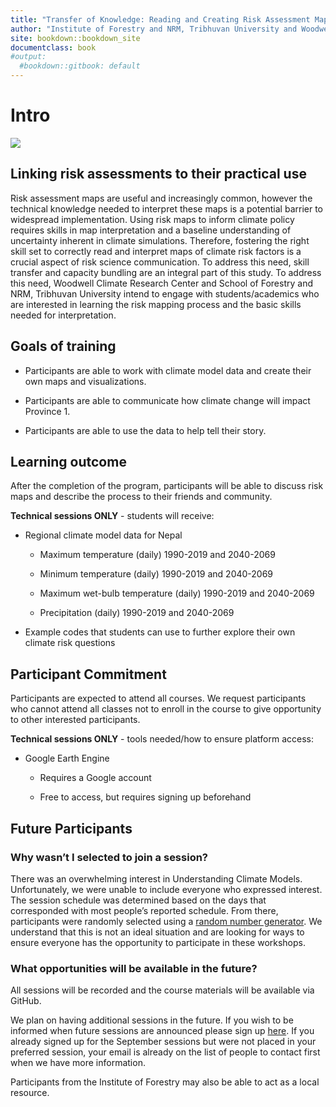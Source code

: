 ```yaml
---
title: "Transfer of Knowledge: Reading and Creating Risk Assessment Maps"
author: "Institute of Forestry and NRM, Tribhuvan University and Woodwell Climate Research Center"
site: bookdown::bookdown_site
documentclass: book
#output:
  #bookdown::gitbook: default
---
```

# Intro 

![](TU_and_Woodwell.jpg)

## Linking risk assessments to their practical use {-}
Risk assessment maps are useful and increasingly common, however the technical knowledge needed to interpret these maps is a potential barrier to widespread implementation. Using risk maps to inform climate policy requires skills in map interpretation and a baseline understanding of uncertainty inherent in climate simulations. Therefore, fostering the right skill set to correctly read and interpret maps of climate risk factors is a crucial aspect of risk science communication. To address this need, skill transfer and capacity bundling are an integral part of this study. To address this need, Woodwell Climate Research Center and School of Forestry and NRM, Tribhuvan University intend to engage with students/academics who are interested in learning the risk mapping process and the basic skills needed for interpretation.

## Goals of training {-}

-	Participants are able to work with climate model data and create their own maps and visualizations.

-	Participants are able to communicate how climate change will impact Province 1. 

-	Participants are able to use the data to help tell their story.

## Learning outcome {-}

After the completion of the program, participants will be able to discuss risk maps and describe the process to their friends and community.

**Technical sessions ONLY** - students will receive:

* Regional climate model data for Nepal

  +	Maximum temperature (daily) 1990-2019 and 2040-2069

  +	Minimum temperature (daily) 1990-2019 and 2040-2069

  +	Maximum wet-bulb temperature (daily) 1990-2019 and 2040-2069

  +	Precipitation (daily) 1990-2019 and 2040-2069

* Example codes that students can use to further explore their own climate risk questions

## Participant Commitment {-}

Participants are expected to attend all courses. We request participants who cannot attend all classes not to enroll in the course to give opportunity to other interested participants.

**Technical sessions ONLY** - tools needed/how to ensure platform access:

* Google Earth Engine

  +	Requires a Google account

  +	Free to access, but requires signing up beforehand

## Future Participants {-}

### Why wasn't I selected to join a session? {-}

There was an overwhelming interest in Understanding Climate Models. Unfortunately, we were unable to include everyone who expressed interest. The session schedule was determined based on the days that corresponded with most people’s reported schedule. From there, participants were randomly selected using a [random number generator](https://www.calculatorsoup.com/calculators/statistics/random-number-generator.php). We understand that this is not an ideal situation and are looking for ways to ensure everyone has the opportunity to participate in these workshops.

### What opportunities will be available in the future? {-}

All sessions will be recorded and the course materials will be available via GitHub. 

We plan on having additional sessions in the future. If you wish to be informed when future sessions are announced please sign up [here](https://forms.gle/RrYgas4oGmTZKpDP7). If you already signed up for the September sessions but were not placed in your preferred session, your email is already on the list of people to contact first when we have more information.

Participants from the Institute of Forestry may also be able to act as a local resource.
